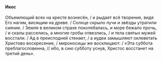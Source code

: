 #### Икос

Объемлющий всех на кресте вознесён, / и рыдает всё творение, видя Его нагим, висящим на древе. / Солнце скрыло лучи и звёзды утратили сияние. / Земля в великом страхе поколебалась, и море бежало прочь, / и скалы расселись, а многие гробы отвезлись, / и тела святых мужей восстали. / Ад в преисподней стенает, / а иудеи замышляют оклеветать Христово воскресение, / мироносицы же восклицают: / «Эта суббота преблагословенна, // ибо, в сию субботу уснув, Христос восстанет на третий день».
